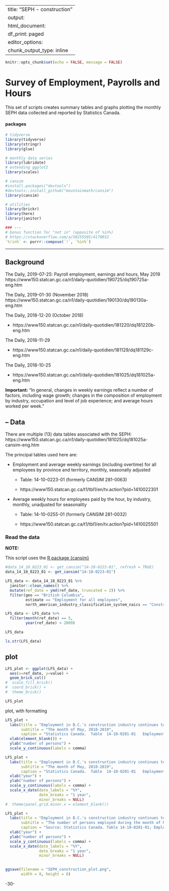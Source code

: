 <!--
Copyright 2018 Province of British Columbia

Licensed under the Apache License, Version 2.0 (the "License");
you may not use this file except in compliance with the License.
You may obtain a copy of the License at

http://www.apache.org/licenses/LICENSE-2.0

Unless required by applicable law or agreed to in writing, software distributed under the License is distributed on an "AS IS" BASIS,
WITHOUT WARRANTIES OR CONDITIONS OF ANY KIND, either express or implied.
See the License for the specific language governing permissions and limitations under the License.
-->

---
title: "SEPH - construction"
output:
  html_document:
    df_print: paged
editor_options:
  chunk_output_type: inline
---

```r

knitr::opts_chunk$set(echo = FALSE, message = FALSE)

```

# Survey of Employment, Payrolls and Hours


This set of scripts creates summary tables and graphs plotting the monthly SEPH data collected and reported by Statistics Canada.

#### packages

```r

# tidyverse
library(tidyverse)
library(stringr)
library(glue)

# monthly data series
library(lubridate)
# extending ggplot2
library(scales)

# cansim
#install.packages("devtools")
#devtools::install_github("mountainmath/cansim")
library(cansim)

# utilities
library(brickr)
library(here)
library(janitor)

### ---
# bonus function for "not in" (opposite of %in%)
# https://stackoverflow.com/a/50255505/4170032
`%!in%` <- purrr::compose(`!`, `%in%`)

```

---

## Background


The Daily, 2019-07-25: Payroll employment, earnings and hours, May 2019
https://www150.statcan.gc.ca/n1/daily-quotidien/190725/dq190725a-eng.htm

The Daily, 2019-01-30 (November 2018)
https://www150.statcan.gc.ca/n1/daily-quotidien/190130/dq190130a-eng.htm 

The Daily, 2018-12-20 (October 2018)

* https://www150.statcan.gc.ca/n1/daily-quotidien/181220/dq181220b-eng.htm

The Daily, 2018-11-29

* https://www150.statcan.gc.ca/n1/daily-quotidien/181129/dq181129c-eng.htm

The Daily, 2018-10-25

* https://www150.statcan.gc.ca/n1/daily-quotidien/181025/dq181025a-eng.htm


**Important:** "In general, changes in weekly earnings reflect a number of factors, including wage growth; changes in the composition of employment by industry, occupation and level of job experience; and average hours worked per week."



## -- Data

There are multiple (13) data tables associated with the SEPH:
https://www150.statcan.gc.ca/n1/daily-quotidien/181025/dq181025a-cansim-eng.htm

The principal tables used here are:

* Employment and average weekly earnings (including overtime) for all employees by province and territory, monthly, seasonally adjusted

  - Table: 14-10-0223-01 (formerly CANSIM  281-0063)
  
  - https://www150.statcan.gc.ca/t1/tbl1/en/tv.action?pid=1410022301


* Average weekly hours for employees paid by the hour, by industry, monthly, unadjusted for seasonality

  - Table: 14-10-0255-01 (formerly CANSIM  281-0032)

  - https://www150.statcan.gc.ca/t1/tbl1/en/tv.action?pid=1410025501
  


### Read the data


**NOTE:**

This script uses the [R package {cansim}](https://github.com/mountainMath/cansim)


```r

#data_14_10_0223_01 <- get_cansim("14-10-0223-01", refresh = TRUE)
data_14_10_0223_01 <- get_cansim("14-10-0223-01")

```


```r

LFS_data <- data_14_10_0223_01 %>%
  janitor::clean_names() %>%
  mutate(ref_date = ymd(ref_date, truncated = 2)) %>%
  filter(geo == "British Columbia",
         estimate == "Employment for all employees",
         north_american_industry_classification_system_naics == "Construction [23]")

LFS_data <- LFS_data %>%
  filter(month(ref_date) == 5,
         year(ref_date) > 2009)

LFS_data

ls.str(LFS_data)

```

## plot

```r

LFS_plot <- ggplot(LFS_data) +
  aes(x=ref_date, y=value) + 
  geom_brick_col() 
#  scale_fill_brick() 
#  coord_brick() +
#  theme_brick()

LFS_plot

```

plot, with formatting

```r

LFS_plot +
  labs(title = "Employment in B.C.'s construction industry continues to grow",
       subtitle = "The month of May, 2010-2019",
       caption = "Statistics Canada.  Table  14-10-0201-01   Employment by industry, monthly, unadjusted for seasonality") +
  xlab(element_blank()) +
  ylab("number of persons") +
  scale_y_continuous(labels = comma)

```

```r

LFS_plot +
  labs(title = "Employment in B.C.'s construction industry continues to grow",
       subtitle = "The month of May, 2010-2019",
       caption = "Statistics Canada.  Table  14-10-0201-01   Employment by industry, monthly, unadjusted for seasonality") +
  xlab("year") +
  ylab("number of persons") +
  scale_y_continuous(labels = comma) +
  scale_x_date(date_labels = "%Y",
               date_breaks = "1 year", 
               minor_breaks = NULL) 
#  theme(panel.grid.minor.x = element_blank())

```


```r

LFS_plot +
  labs(title = "Employment in B.C.'s construction industry continues to grow",
       subtitle = "The number of persons employed during the month of May, 2010-2019",
       caption = "Source: Statistics Canada. Table 14-10-0201-01; Employment by industry, monthly, unadjusted for seasonality") +
  xlab("year") +
  ylab("number of persons") +
  scale_y_continuous(labels = comma) +
  scale_x_date(date_labels = "%Y",
               date_breaks = "1 year", 
               minor_breaks = NULL) 
               

ggsave(filename = "SEPH_construction_plot.png", 
       width = 8, height = 6)


```

-30-